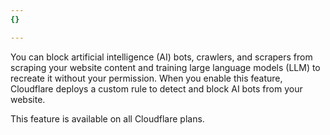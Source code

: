 ```yaml
---
{}

---
```


You can block artificial intelligence (AI) bots, crawlers, and scrapers from scraping your website content and training large language models (LLM) to recreate it without your permission. When you enable this feature, Cloudflare deploys a custom rule to detect and block AI bots from your website.

This feature is available on all Cloudflare plans.
